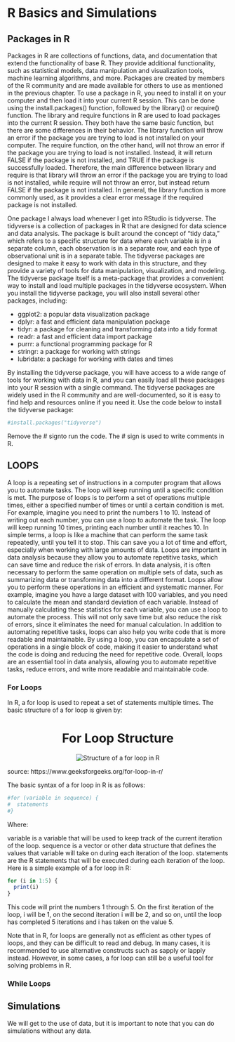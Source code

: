 # R Basics and Simulations

## Packages in R

Packages in R are collections of functions, data, and documentation that extend the functionality of base R. They provide additional functionality, such as statistical models, data manipulation and visualization tools, machine learning algorithms, and more. Packages are created by members of the R community and are made available for others to use as mentioned in the previous chapter. To use a package in R, you need to install it on your computer and then load it into your current R session. This can be done using the install.packages() function, followed by the library() or require() function. The library and require functions in R are used to load packages into the current R session. They both have the same basic function, but there are some differences in their behavior. The library function will throw an error if the package you are trying to load is not installed on your computer. The require function, on the other hand, will not throw an error if the package you are trying to load is not installed. Instead, it will return FALSE if the package is not installed, and TRUE if the package is successfully loaded. Therefore, the main difference between library and require is that library will throw an error if the package you are trying to load is not installed, while require will not throw an error, but instead return FALSE if the package is not installed. In general, the library function is more commonly used, as it provides a clear error message if the required package is not installed.

One package I always load whenever I get into RStudio is tidyverse. The tidyverse is a collection of packages in R that are designed for data science and data analysis. The package is built around the concept of "tidy data," which refers to a specific structure for data where each variable is in a separate column, each observation is in a separate row, and each type of observational unit is in a separate table. The tidyverse packages are designed to make it easy to work with data in this structure, and they provide a variety of tools for data manipulation, visualization, and modeling.
The tidyverse package itself is a meta-package that provides a convenient way to install and load multiple packages in the tidyverse ecosystem. When you install the tidyverse package, you will also install several other packages, including:

- ggplot2: a popular data visualization package
- dplyr: a fast and efficient data manipulation package
- tidyr: a package for cleaning and transforming data into a tidy format
- readr: a fast and efficient data import package
- purrr: a functional programming package for R
- stringr: a package for working with strings
- lubridate: a package for working with dates and times

By installing the tidyverse package, you will have access to a wide range of tools for working with data in R, and you can easily load all these packages into your R session with a single command. The tidyverse packages are widely used in the R community and are well-documented, so it is easy to find help and resources online if you need it.
Use the code below to install the tidyverse package:

```r
#install.packages("tidyverse")
```
Remove the # signto run the code. The # sign is used to write comments in R. 

## LOOPS

A loop is a repeating set of instructions in a computer program that allows you to automate tasks. The loop will keep running until a specific condition is met. The purpose of loops is to perform a set of operations multiple times, either a specified number of times or until a certain condition is met.
For example, imagine you need to print the numbers 1 to 10. Instead of writing out each number, you can use a loop to automate the task. The loop will keep running 10 times, printing each number until it reaches 10.
In simple terms, a loop is like a machine that can perform the same task repeatedly, until you tell it to stop. This can save you a lot of time and effort, especially when working with large amounts of data. Loops are important in data analysis because they allow you to automate repetitive tasks, which can save time and reduce the risk of errors. In data analysis, it is often necessary to perform the same operation on multiple sets of data, such as summarizing data or transforming data into a different format. Loops allow you to perform these operations in an efficient and systematic manner.
For example, imagine you have a large dataset with 100 variables, and you need to calculate the mean and standard deviation of each variable. Instead of manually calculating these statistics for each variable, you can use a loop to automate the process. This will not only save time but also reduce the risk of errors, since it eliminates the need for manual calculation.
In addition to automating repetitive tasks, loops can also help you write code that is more readable and maintainable. By using a loop, you can encapsulate a set of operations in a single block of code, making it easier to understand what the code is doing and reducing the need for repetitive code.
Overall, loops are an essential tool in data analysis, allowing you to automate repetitive tasks, reduce errors, and write more readable and maintainable code.

### For Loops

In R, a for loop is used to repeat a set of statements multiple times. The basic structure of a for loop is given by: 

<h1 style="text-align:center;">For Loop Structure</h1>
<p align="center">
  <img src="fig5.png" alt="Structure of a for loop in R">
</p>

source: https://www.geeksforgeeks.org/for-loop-in-r/

The basic syntax of a for loop in R is as follows:

```r
#for (variable in sequence) {
#  statements
#}
```

Where:

variable is a variable that will be used to keep track of the current iteration of the loop.
sequence is a vector or other data structure that defines the values that variable will take on during each iteration of the loop.
statements are the R statements that will be executed during each iteration of the loop.
Here is a simple example of a for loop in R:

```r
for (i in 1:5) {
  print(i)
}

```

This code will print the numbers 1 through 5. On the first iteration of the loop, i will be 1, on the second iteration i will be 2, and so on, until the loop has completed 5 iterations and i has taken on the value 5.

Note that in R, for loops are generally not as efficient as other types of loops, and they can be difficult to read and debug. In many cases, it is recommended to use alternative constructs such as sapply or lapply instead. However, in some cases, a for loop can still be a useful tool for solving problems in R.


### While Loops




## Simulations

We will get to the use of data, but it is important to note that you can do simulations without any data.

